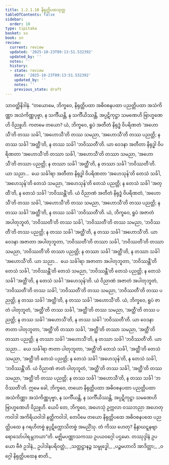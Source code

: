 ```yaml
---
title: 1.2.1.10 နိရုတ္တိပထသုတ္တ
tableOfContents: false
sidebar:
  order: 10
type: tipitaka
basket: su
book: sn
review:
  current: review
  updated: '2025-10-23T09:13:51.532392'
  updated_by: ''
  notes: ''
  history:
  - state: review
    date: '2025-10-23T09:13:51.532392'
    updated_by: ''
    notes: ''
    previous_state: draft
---
```



<ReviewStatus review={frontmatter.review} showDetails={true} />

<HypothesisAnnotation frontmatter={frontmatter} />

<DynamicBreadcrumb />

<Division number="62" book="sn" e="ch" v="18" p="288">

<Paragraph number="323" book="sn">
သာဝတ္ထိနိဒါနံ. “တယောမေ, ဘိက္ခဝေ, နိရုတ္တိပထာ အဓိဝစနပထာ ပညတ္တိပထာ အသံကိဏ္ဏာ အသံကိဏ္ဏပုဗ္ဗာ, န သင်္ကီယန္တိ, န သင်္ကီယိဿန္တိ, အပ္ပဋိကုဋ္ဌာ သမဏေဟိ ဗြာဟ္မဏေဟိ ဝိညူဟိ. ကတမေ တယော? ယံ, ဘိက္ခဝေ, ရူပံ အတီတံ နိရုဒ္ဓံ ဝိပရိဏတံ ‘အဟောသီ’တိ တဿ သင်္ခါ, ‘အဟောသီ’တိ တဿ သမညာ, ‘အဟောသီ’တိ တဿ ပညတ္တိ; န တဿ သင်္ခါ ‘အတ္ထီ’တိ, န တဿ သင်္ခါ ‘ဘဝိဿတီ’တိ.
</Paragraph>

<Paragraph number="324" book="sn">
ယာ ဝေဒနာ အတီတာ နိရုဒ္ဓါ ဝိပရိဏတာ ‘အဟောသီ’တိ တဿာ သင်္ခါ, ‘အဟောသီ’တိ တဿာ သမညာ, ‘အဟောသီ’တိ တဿာ ပညတ္တိ; န တဿာ သင်္ခါ ‘အတ္ထီ’တိ, န တဿာ သင်္ခါ ‘ဘဝိဿတီ’တိ.
</Paragraph>

<Paragraph number="325" book="sn">
ယာ သညာ…  ယေ သင်္ခါရာ အတီတာ နိရုဒ္ဓါ ဝိပရိဏတာ ‘အဟေသုန်’တိ တေသံ သင်္ခါ, ‘အဟေသုန်’တိ တေသံ သမညာ, ‘အဟေသုန်’တိ တေသံ ပညတ္တိ; န တေသံ သင်္ခါ ‘အတ္ထီ’တိ, န တေသံ သင်္ခါ ‘ဘဝိဿန္တီ’တိ.
</Paragraph>

<Paragraph number="326" book="sn">
ယံ ဝိညာဏံ အတီတံ နိရုဒ္ဓံ ဝိပရိဏတံ, ‘အဟောသီ’တိ တဿ သင်္ခါ, ‘အဟောသီ’တိ တဿ သမညာ, ‘အဟောသီ’တိ တဿ ပညတ္တိ; န တဿ သင်္ခါ ‘အတ္ထီ’တိ, န တဿ သင်္ခါ ‘ဘဝိဿတီ’တိ.
</Paragraph>

<Paragraph number="327" book="sn">
ယံ, ဘိက္ခဝေ, ရူပံ အဇာတံ အပါတုဘူတံ, ‘ဘဝိဿတီ’တိ တဿ သင်္ခါ, ‘ဘဝိဿတီ’တိ တဿ သမညာ, ‘ဘဝိဿတီ’တိ တဿ ပညတ္တိ; န တဿ သင်္ခါ ‘အတ္ထီ’တိ, န တဿ သင်္ခါ ‘အဟောသီ’တိ.
</Paragraph>

<Paragraph number="328" book="sn">
ယာ ဝေဒနာ အဇာတာ အပါတုဘူတာ, ‘ဘဝိဿတီ’တိ တဿာ သင်္ခါ, ‘ဘဝိဿတီ’တိ တဿာ သမညာ, ‘ဘဝိဿတီ’တိ တဿာ ပညတ္တိ; န တဿာ သင်္ခါ ‘အတ္ထီ’တိ, န တဿာ သင်္ခါ ‘အဟောသီ’တိ.
</Paragraph>

<Paragraph number="329" book="sn">
ယာ သညာ…  ယေ သင်္ခါရာ အဇာတာ အပါတုဘူတာ, ‘ဘဝိဿန္တီ’တိ တေသံ သင်္ခါ, ‘ဘဝိဿန္တီ’တိ တေသံ သမညာ, ‘ဘဝိဿန္တီ’တိ တေသံ ပညတ္တိ; န တေသံ သင်္ခါ ‘အတ္ထီ’တိ, န တေသံ သင်္ခါ ‘အဟေသုန်’တိ.
</Paragraph>

<Paragraph number="330" book="sn">
ယံ ဝိညာဏံ အဇာတံ အပါတုဘူတံ, ‘ဘဝိဿတီ’တိ တဿ သင်္ခါ, ‘ဘဝိဿတီ’တိ တဿ သမညာ, ‘ဘဝိဿတီ’တိ တဿ ပညတ္တိ; န တဿ သင်္ခါ ‘အတ္ထီ’တိ, န တဿ သင်္ခါ ‘အဟောသီ’တိ.
</Paragraph>

<Paragraph number="331" book="sn">
ယံ, ဘိက္ခဝေ, ရူပံ ဇာတံ ပါတုဘူတံ, ‘အတ္ထီ’တိ တဿ သင်္ခါ, ‘အတ္ထီ’တိ တဿ သမညာ, ‘အတ္ထီ’တိ တဿ ပညတ္တိ; န တဿ သင်္ခါ ‘အဟောသီ’တိ, န တဿ သင်္ခါ ‘ဘဝိဿတီ’တိ.
</Paragraph>

<Paragraph number="332" book="sn">
ယာ ဝေဒနာ ဇာတာ ပါတုဘူတာ, ‘အတ္ထီ’တိ တဿာ သင်္ခါ, ‘အတ္ထီ’တိ တဿာ သမညာ, ‘အတ္ထီ’တိ တဿာ ပညတ္တိ; န တဿာ သင်္ခါ ‘အဟောသီ’တိ, န တဿာ သင်္ခါ ‘ဘဝိဿတီ’တိ.
</Paragraph>

<Paragraph number="333" book="sn">
ယာ သညာ…  ယေ သင်္ခါရာ ဇာတာ ပါတုဘူတာ, ‘အတ္ထီ’တိ တေသံ သင်္ခါ, ‘အတ္ထီ’တိ တေသံ သမညာ, ‘အတ္ထီ’တိ တေသံ ပညတ္တိ; န တေသံ သင်္ခါ ‘အဟေသုန်’တိ, န တေသံ သင်္ခါ, ‘ဘဝိဿန္တီ’တိ.
</Paragraph>

<Paragraph number="334" book="sn">
ယံ ဝိညာဏံ ဇာတံ ပါတုဘူတံ, ‘အတ္ထီ’တိ တဿ သင်္ခါ, ‘အတ္ထီ’တိ တဿ သမညာ, ‘အတ္ထီ’တိ တဿ ပညတ္တိ; န တဿ သင်္ခါ ‘အဟောသီ’တိ, န တဿ သင်္ခါ ‘ဘဝိဿတီ’တိ.
</Paragraph>

<Paragraph number="335" book="sn">
ဣမေ ခေါ, ဘိက္ခဝေ, တယော နိရုတ္တိပထာ အဓိဝစနပထာ ပညတ္တိပထာ အသံကိဏ္ဏာ အသံကိဏ္ဏပုဗ္ဗာ, န သင်္ကီယန္တိ, န သင်္ကီယိဿန္တိ, အပ္ပဋိကုဋ္ဌာ သမဏေဟိ ဗြာဟ္မဏေဟိ ဝိညူဟိ. ယေပိ တေ, ဘိက္ခဝေ, အဟေသုံ ဥက္ကလာ ဝဿဘညာ အဟေတုကဝါဒါ အကိရိယဝါဒါ နတ္ထိကဝါဒါ, တေပိမေ တယော နိရုတ္တိပထေ အဓိဝစနပထေ ပညတ္တိပထေ န ဂရဟိတဗ္ဗံ နပ္ပဋိက္ကောသိတဗ္ဗံ အမညိံသု. တံ ကိဿ ဟေတု? နိန္ဒာဃဋ္ဋနဗျာရောသော်ပါရမ္ဘဘယာ”တိ.

</Paragraph>
</Division>

<Paragraph number="336" type="center" book="sn">
မဇ္ဈိမပဏ္ဏာသကဿ ဥပယဝဂ္ဂေါ ပဌမော.



</Paragraph>

<Paragraph number="337" type="center" book="sn">
တဿုဒ္ဒါနံ


</Paragraph>

<Paragraph number="338" book="sn">
ဥပယော ဗီဇံ ဥဒါနံ,_  
ဥပါဒါနပရိဝတ္တံ;_  
_သတ္တဋ္ဌာနဉ္စ သမ္ဗုဒ္ဓေါ,_  
_ပဉ္စမဟာလိ အာဒိတ္တာ;_  
_ဝဂ္ဂေါ နိရုတ္တိပထေန စာတိ._
</Paragraph>